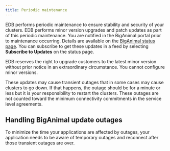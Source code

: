 ```yaml
---
title: Periodic maintenance
---
```


EDB performs periodic maintenance to ensure stability and security of your clusters. EDB performs minor version upgrades and patch updates as part of this periodic maintenance. You are notified in the BigAnimal portal prior to maintenance occurring. Details are available on the [BigAnimal status page](https://status.biganimal.com/). You can subscribe to get these updates in a feed by selecting **Subscribe to Updates** on the status page. 

EDB reserves the right to upgrade customers to the latest minor version without prior notice in an extraordinary circumstance. You cannot configure minor versions. 

These updates may cause transient outages that in some cases may cause clusters to go down. If that happens, the outage should be for a minute or less but it is your responsibility to restart the clusters. These outages are not counted toward the minimum connectivity commitments in the service level agreements.

## Handling BigAnimal update outages

To minimize the time your applications are affected by outages, your application needs to be aware of temporary outages and reconnect after those transient outages are over.